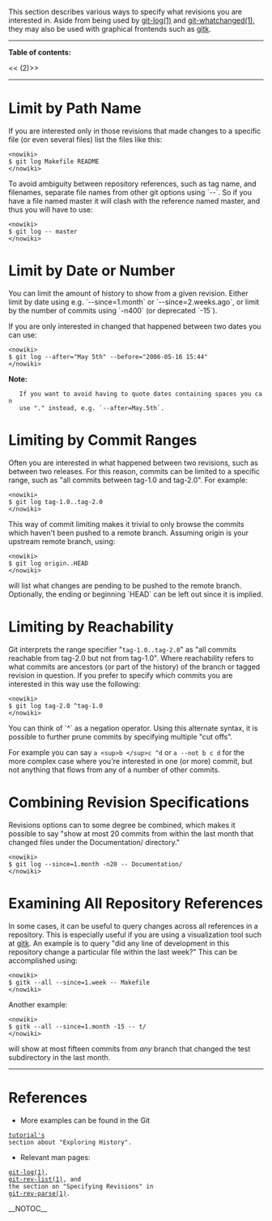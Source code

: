 This section describes various ways to specify what revisions you are
interested in. Aside from being used by 
[http://www.kernel.org/pub/software/scm/git/docs/git-log.html git-log(1)] and
[http://www.kernel.org/pub/software/scm/git/docs/git-whatchanged.html git-whatchanged(1)],
they may also be used with graphical frontends such as [[gitk]].

----
<b>Table of contents:</b>

<<<!-- ! TOC here -->(2)>>
----

= Limit by Path Name =

If you are interested only in those revisions that made changes
to a specific file (or even several files) list the files like this: <pre><nowiki>
$ git log Makefile README
</nowiki></pre>

To avoid ambiguity between repository references, such as tag name,
and filenames, separate file names from other git options using `--`.
So if you have a file named master it will clash with the reference
named master, and thus you will have to use: <pre><nowiki>
$ git log -- master
</nowiki></pre>

= Limit by Date or Number =

You can limit the amount of history to show from a given revision.
Either limit by date using e.g. `--since=1.month` or 
`--since=2.weeks.ago`, or limit by the number of commits using `-n400`
(or deprecated `-15`).

If you are only interested in changed that happened between two dates
you can use: <pre><nowiki>
$ git log --after="May 5th" --before="2006-05-16 15:44"
</nowiki></pre>

<b>Note:</b>
    If you want to avoid having to quote dates containing spaces you can
    use "." instead, e.g. `--after=May.5th`.

= Limiting by Commit Ranges =

Often you are interested in what happened between two revisions, such as
between two releases. For this reason, commits can be limited to a specific
range, such as "all commits between tag-1.0 and tag-2.0". For example: <pre><nowiki>
$ git log tag-1.0..tag-2.0
</nowiki></pre>

This way of commit limiting makes it trivial to only browse the commits
which haven't been pushed to a remote branch. Assuming origin is your
upstream remote branch, using: <pre><nowiki>
$ git log origin..HEAD
</nowiki></pre>
will list what changes are pending to be pushed to the remote branch.
Optionally, the ending or beginning `HEAD` can be left out since 
it is implied.

= Limiting by Reachability =

Git interprets the range specifier "<code><nowiki>tag-1.0..tag-2.0</nowiki></code>" as "all commits
reachable from tag-2.0 but not from tag-1.0". Where reachability refers
to what commits are ancestors (or part of the history) of the branch or
tagged revision in question. If you prefer to specify which commits you
are interested in this way use the following: <pre><nowiki>
$ git log tag-2.0 ^tag-1.0
</nowiki></pre>

You can think of `^` as a negation operator. Using this alternate syntax,
it is possible to further prune commits by specifying multiple "cut offs".

For example you can say <code><nowiki>a <sup>b </sup>c ^d</nowiki></code> or <code><nowiki>a --not b c d</nowiki></code> for the more 
complex case where you're interested in one (or more) commit, but not 
anything that flows from any of a number of other commits.

= Combining Revision Specifications =

Revisions options can to some degree be combined, which makes it possible
to say "show at most 20 commits from within the last month that changed
files under the Documentation/ directory." <pre><nowiki>
$ git log --since=1.month -n20 -- Documentation/
</nowiki></pre>

= Examining All Repository References =

In some cases, it can be useful to query changes across all references
in a repository. This is especially useful if you are using a visualization
tool such at [[gitk]]. An example is to query "did any line of development
in this repository change a particular file within the last week?"
This can be accomplished using: <pre><nowiki>
$ gitk --all --since=1.week -- Makefile
</nowiki></pre>

Another example: <pre><nowiki>
$ gitk --all --since=1.month -15 -- t/
</nowiki></pre>
will show at most fifteen commits from <i>any</i> branch that changed the 
test subdirectory in the last month.

----
= References =

* More examples can be found in the Git
 [http://kernel.org/pub/software/scm/git/docs/tutorial.html tutorial's]
 section about "Exploring History".

* Relevant man pages:
 [http://www.kernel.org/pub/software/scm/git/docs/git-log.html git-log(1)],
 [http://www.kernel.org/pub/software/scm/git/docs/git-rev-list.html git-rev-list(1)], and
 the section on "Specifying Revisions" in
 [http://www.kernel.org/pub/software/scm/git/docs/git-rev-parse.html git-rev-parse(1)].

__NOTOC__